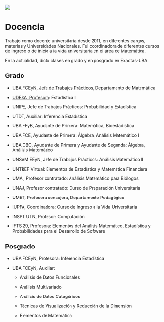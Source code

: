 ![](doc1200x600.jpg)

# Docencia {#docencia}

Trabajo como docente universitaria desde 2011, en diferentes cargos, materias y Universidades Nacionales. Fui coordinadora de diferentes cursos de ingreso o de inicio a la vida universitaria en el área de Matemática. 

En la actualidad, dicto clases en grado y en posgrado en Exactas-UBA.


## Grado 

- [UBA FCEyN, Jefe de Trabajos Prácticos](https://web.dm.uba.ar/index.php/institucional/integrantes/jtp/teacher/parada-dani), Departamento de Matemática

- [UDESA, Profesora](https://udesa.edu.ar/cuerpo-docente/daniela-parada): Estadística I

- UNIPE, Jefe de Trabajos Prácticos: Probabilidad y Estadística

- UTDT, Auxiliar: Inferencia Estadística

- UBA FFyB, Ayudante de Primera: Matemática, Bioestadística

- UBA FCE, Ayudante de Primera: Álgebra, Análisis Matemático I

- UBA CBC, Ayudante de Primera y Ayudante de Segunda: Álgebra, Análisis Matemático

- UNSAM EEyN, Jefe de Trabajos Prácticos: Análisis Matemático II

- UNTREF Virtual: Elementos de Estadística y Matemática Financiera

- UMAI, Profesor contratado: Análisis Matemático para Biólogos

- UNAJ, Profesor contratado: Curso de Preparación Universitaria

- UMET, Profesora consejera, Departamento Pedagógico

- IUPFA, Coordinadora: Curso de Ingreso a la Vida Universitaria

- INSPT UTN, Profesor: Computación

- IFTS 29, Profesora: Elementos del Análisis Matemático, Estadística y Probabilidades para el Desarrollo de Software

## Posgrado

- UBA FCEyN, Profesora: Inferencia Estadística

- UBA FCEyN, Auxiliar: 

    - Análisis de Datos Funcionales

    - Análisis Multivariado

    - Análisis de Datos Categóricos

    - Técnicas de Visualización y Reducción de la Dimensión

    - Elementos de Matemática
